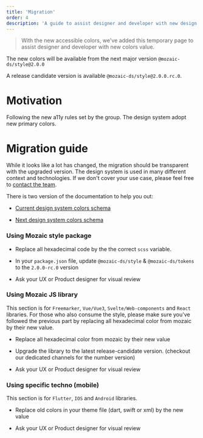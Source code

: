 ```yaml
---
title: 'Migration'
order: 4
description: 'A guide to assist designer and developer with new design system color'
---
```


> With the new accessible colors, we've added this temporary page to assist designer and developer with new colors value.

<Highlight theme="warning" title="Warning">

The new colors will be available from the next major version `@mozaic-ds/style@2.0.0`

A release candidate version is available `@mozaic-ds/style@2.0.0.rc.0`.

</Highlight>

# Motivation

Following the new a11y rules set by the group. The design system adopt new primary colors.

# Migration guide

While it looks like a lot has changed, the migration should be transparent with the upgraded version.
The design system is used in many different context and technologies. If we don't cover your use case, please feel free to [contact the team](https://adeo-tech-community.slack.com/archives/CKQJZL7C4).

<Highlight theme="warning" title="Important">

There is two version of the documentation to help you out:

- [Current design system colors schema](https://mozaic.adeo.cloud/Foundations/Colors/)

- [Next design system colors schema](https://next-dot-demo-dot-mozaic-design-system-dtrp.ey.r.appspot.com/Foundations/Colors/)

</Highlight>

### Using Mozaic style package

- Replace all hexadecimal code by the the correct `scss` variable.

- In your `package.json` file, update `@mozaic-ds/style` & `@mozaic-ds/tokens` to the `2.0.0-rc.0` version

- Ask your UX or Product designer for visual review

### Using Mozaic JS library

This section is for `Freemarker`, `Vue/Vue3`, `Svelte/Web-components` and `React` libraries.
For those who also consume the style, please make sure you've followed the previous part by replacing all hexadecimal color from mozaic by their new value.

- Replace all hexadecimal color from mozaic by their new value

- Upgrade the library to the latest release-candidate version. (checkout our dedicated channels for the number version)

- Ask your UX or Product designer for visual review

### Using specific techno (mobile)

This section is for `Flutter`, `IOS` and `Android` libraries.

- Replace old colors in your theme file (dart, swift or xml) by the new value

- Ask your UX or Product designer for visual review

